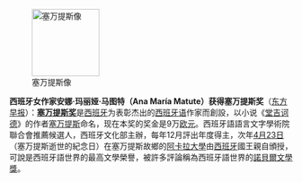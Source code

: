 [[File:Miguel de Cervantes 2.jpg|120px|left|塞万提斯像]]

'''西班牙女作家安娜·玛丽娅·马图特（Ana María Matute）获得塞万提斯奖'''（[http://www.dfdaily.com/html/150/2010/11/26/541435.shtml 东方早报]）：'''[[塞万提斯奖]]'''是[[西班牙]]为表彰杰出的[[西班牙语]]作家而創設，以小说《[[堂吉诃德]]》的作者[[塞万提斯]]命名，现在本奖的奖金是9万[[欧元]]。西班牙語語言文字學術院聯合會推薦候選人，西班牙文化部主辦，每年12月評出年度得主，次年[[4月23日]]（塞万提斯逝世的紀念日）在塞万提斯故鄉的[[阿卡拉大學]]由[[西班牙]]國王親自頒授，可說是西班牙語世界的最高文學榮譽，被許多評論稱為西班牙語世界的[[諾貝爾文學獎]]。